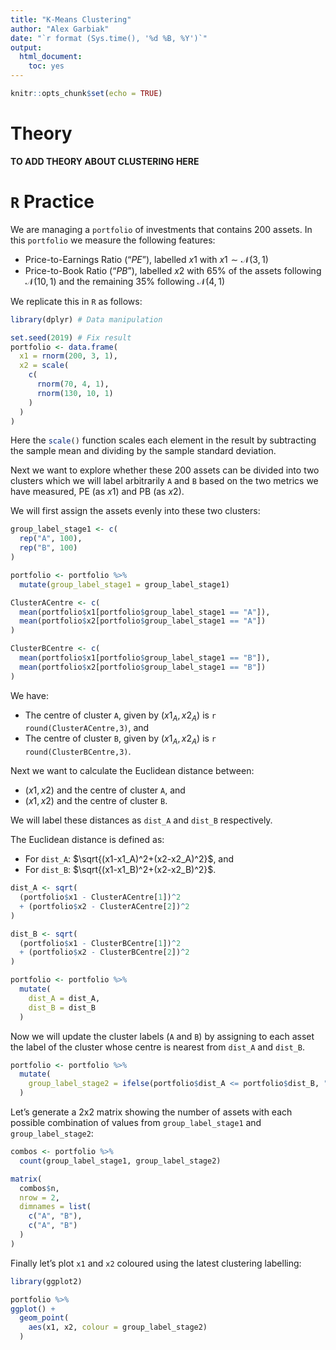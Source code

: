 ```yaml
---
title: "K-Means Clustering"
author: "Alex Garbiak"
date: "`r format (Sys.time(), '%d %B, %Y')`"
output:
  html_document:
    toc: yes
---
```


```r
knitr::opts_chunk$set(echo = TRUE)
```

# Theory

**TO ADD THEORY ABOUT CLUSTERING HERE**

# `R` Practice

We are managing a `portfolio` of investments that contains 200 assets. In this `portfolio` we measure the following features:

* Price-to-Earnings Ratio ("_PE_"), labelled $x1$ with $x1 \sim \mathcal{N}(3,\,1)$
* Price-to-Book Ratio ("_PB_"), labelled $x2$ with 65% of the assets following $\mathcal{N}(10,\,1)$ and the remaining 35% following $\mathcal{N}(4,\,1)$

We replicate this in `R` as follows:

```r
library(dplyr) # Data manipulation

set.seed(2019) # Fix result
portfolio <- data.frame(
  x1 = rnorm(200, 3, 1),
  x2 = scale(
    c(
      rnorm(70, 4, 1),
      rnorm(130, 10, 1)
    )
  )
)
```

Here the `scale()`{.R} function scales each element in the result by subtracting the sample mean and dividing by the sample standard deviation.

Next we want to explore whether these 200 assets can be divided into two clusters which we will label arbitrarily `A` and `B` based on the two metrics we have measured, PE (as $x1$) and PB (as $x2$).

We will first assign the assets evenly into these two clusters:

```r
group_label_stage1 <- c(
  rep("A", 100),
  rep("B", 100)
)

portfolio <- portfolio %>% 
  mutate(group_label_stage1 = group_label_stage1)

ClusterACentre <- c(
  mean(portfolio$x1[portfolio$group_label_stage1 == "A"]),
  mean(portfolio$x2[portfolio$group_label_stage1 == "A"])
)

ClusterBCentre <- c(
  mean(portfolio$x1[portfolio$group_label_stage1 == "B"]),
  mean(portfolio$x2[portfolio$group_label_stage1 == "B"])
)
```

We have:

* The centre of cluster `A`, given by $(x1_A,\, x2_A)$ is `r round(ClusterACentre,3)`, and
* The centre of cluster `B`, given by $(x1_A,\, x2_A)$ is `r round(ClusterBCentre,3)`.

Next we want to calculate the Euclidean distance between:

* $(x1, x2)$ and the centre of cluster `A`, and
* $(x1, x2)$ and the centre of cluster `B`.

We will label these distances as `dist_A` and `dist_B` respectively.

The Euclidean distance is defined as:

* For `dist_A`: $\sqrt{(x1-x1_A)^2+(x2-x2_A)^2}$, and
* For `dist_B`: $\sqrt{(x1-x1_B)^2+(x2-x2_B)^2}$.

```r
dist_A <- sqrt(
  (portfolio$x1 - ClusterACentre[1])^2 
  + (portfolio$x2 - ClusterACentre[2])^2 
)

dist_B <- sqrt(
  (portfolio$x1 - ClusterBCentre[1])^2 
  + (portfolio$x2 - ClusterBCentre[2])^2 
)

portfolio <- portfolio %>% 
  mutate(
    dist_A = dist_A,
    dist_B = dist_B
  )
```

Now we will update the cluster labels (`A` and `B`) by assigning to each asset the label of the cluster  whose centre is nearest from `dist_A` and `dist_B`.

```r
portfolio <- portfolio %>% 
  mutate(
    group_label_stage2 = ifelse(portfolio$dist_A <= portfolio$dist_B, "A", "B")
  )
```

Let's generate a 2x2 matrix showing the number of assets with each possible combination of values from `group_label_stage1` and `group_label_stage2`:

```r
combos <- portfolio %>% 
  count(group_label_stage1, group_label_stage2)

matrix(
  combos$n,
  nrow = 2,
  dimnames = list(
    c("A", "B"),
    c("A", "B")
  )
)
```

Finally let's plot `x1` and `x2` coloured using the latest clustering labelling:

```r
library(ggplot2)

portfolio %>% 
ggplot() +
  geom_point(
    aes(x1, x2, colour = group_label_stage2)
  )
```

